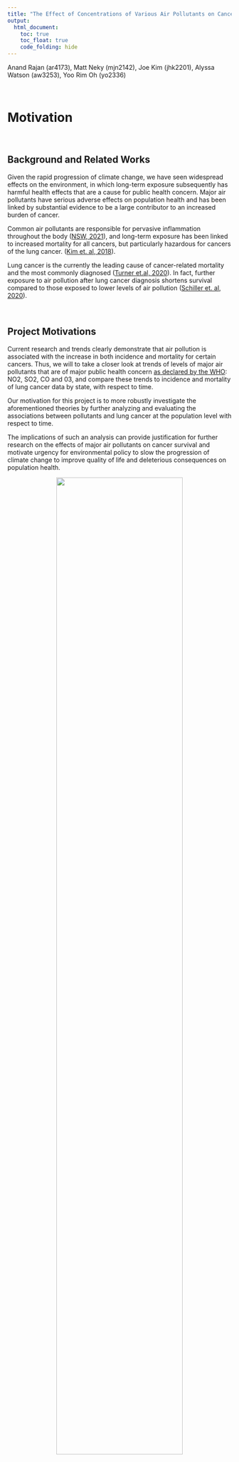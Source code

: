 ```yaml
---
title: "The Effect of Concentrations of Various Air Pollutants on Cancer Prevalence at the State Level over Time"
output: 
  html_document:
    toc: true
    toc_float: true
    code_folding: hide
---
```



Anand Rajan (ar4173), Matt Neky (mjn2142), Joe Kim (jhk2201), Alyssa Watson (aw3253), Yoo Rim Oh (yo2336)

&nbsp;

# Motivation

&nbsp;

## Background and Related Works


Given the rapid progression of climate change, we have seen widespread effects on the environment, in which long-term exposure subsequently has harmful health effects that are a cause for public health concern. Major air pollutants have serious adverse effects on population health and has been linked by substantial evidence to be a large contributor to an increased burden of cancer.

Common air pollutants are responsible for pervasive inflammation throughout the body ([NSW, 2021](https://www.health.nsw.gov.au/environment/air/Pages/outdoor-air-pollution.aspx)), and long-term exposure has been linked to increased mortality for all cancers, but particularly hazardous for cancers of the lung cancer. ([Kim et. al, 2018](https://www.ncbi.nlm.nih.gov/pmc/articles/PMC6266691/)).

Lung cancer is the currently the leading cause of cancer-related mortality and the most commonly diagnosed ([Turner et.al, 2020](https://acsjournals.onlinelibrary.wiley.com/doi/10.3322/caac.21632)). In fact, further exposure to air pollution after lung cancer diagnosis shortens survival compared to those exposed to lower levels of air pollution ([Schiller et. al, 2020](https://ascopubs.org/doi/10.1200/OP.20.00609)).

&nbsp;

## Project Motivations

Current research and trends clearly demonstrate that air pollution is associated with the increase in both incidence and mortality for certain cancers.  Thus, we will to take a closer look at trends of levels of major air pollutants that are of major public health concern [as declared by the WHO](https://www.who.int/health-topics/air-pollution#tab=tab_1): NO2, SO2, CO and 03, and compare these trends to incidence and mortality of lung cancer data by state, with respect to time. 

Our motivation for this project is to more robustly investigate the aforementioned theories by further analyzing and evaluating the associations between pollutants and lung cancer at the population level with respect to time.

The implications of such an analysis can provide justification for further research on the effects of major air pollutants on cancer survival and motivate urgency for environmental policy to slow the progression of climate change to improve quality of life and deleterious consequences on population health. 

<center>
<img src="pathways.png" style="width:75%">
</center>

<center>
Turner et.al (2020): Air Pollution-Related Cancer: Potential Pathways and Mechanisms. 
</center>

&nbsp;

# Research Questions 

Some initial questions we considered to explore data available:

- What is the relationship between incidence rate and mortality rate of different types of cancer?
- What has been the general trend of cancer incidence, cancer mortality, and pollution levels over time?
- What is the geographical spread of cancer incidence and pollution levels in US?
- Is there any evidence of association between cancer incidence (especially lung cancer) and air pollution?

&nbsp;

# Data 

&nbsp;

## Data Source

Our project consists of data from two main sources: 

Regarding cancer statistics, we retrieved data from [American Cancer Society Cancer Statistics Center](https://cancerstatisticscenter.cancer.org/#!/). Raw data sets were available for download in excel format. The three data sets give us information on aggregated mortality and incidence rates from 2013 to 2017, aggregated mortality and incidence rates of various cancers at the state level from 2013 to 2017, and trends of mortality related to various cancers over time from 1930 to 2018. According to the file and website, the data source is the North American Association of Central Cancer registries. 

### *Cancer Data Code:*

Average annual rate per 100,000, age adjusted to the 2000 US standard population.

Incidence/Death Rate Per Cancer Type:

- `Cancer Type` : Type of cancer
- `Both sexes combined` : Combined rate for both female and male
- `Female` : Rate for female only
- `Male` : Rate for male only

Incidence/Death Rate Per State:

- `State` : US States including `All U.S. combined` as an observation

- Following columns for each cancer types:

  - `Both sexes combined`
  - `Female`
  - `Male`



The second data set is air pollution data in the United States from 2000 to 2016. The data was gathered by the EPA and measures air pollutant concentrations(in ppb/ppm) for major pollutants at the city/county level. This is an extremely large data set with over 174,000 observations.
[Brief description of the pollution data set](https://data.world/data-society/us-air-pollution-data)

We focused our analyses on the mean values of 4 major pollutants:

- **Nitrogen Dioxide (NO2)** : measured in parts per billion
- **Sulfur Dioxide (SO2)** : measured in parts per billion
- **Carbon Monoxide (CO)** : measured in parts per million
- **Ozone (O3)** : measured in parts per million

### *Pollution Data Code:*

- `State Code `: The code allocated by US EPA to each state
- `County code` : The code of counties in a specific state allocated by US EPA
- `Site Num` : The site number in a specific county allocated by US EPA
- `Address`: Address of the monitoring site
- `State` : State of monitoring site
- `County` : County of monitoring site
- `City` : City of the monitoring site
- `Date Local` : Date of monitoring

- Following Columns Per Each Pollutant:

  - `Units` : The units measured for pollutant
  - `Mean` : The arithmetic mean of concentration of pollutant within a given day
  - `AQI` : The calculated air quality index of pollutant within a given day
  - `1st Max Value` : The maximum value obtained for pollutant concentration in a given day
  - `1st Max Hour` : The hour when the maximum pollutant concentration was recorded in a given day

&nbsp;

## Data Cleaning

The pollution data was available for download in a csv format which was uploaded to repo using git LFS due to its size. Then this data was cleaned to have year, state, and the mean values of the 4 pollutants as main variables. Furthermore, observations from `Country of Mexico` was excluded to match available state data from cancer mortality trend dataset. 

```r
library(tidyverse)
library(readxl)
knitr::opts_chunk$set(warning = FALSE, message = FALSE) 
```

```r
pollution = read_csv("data/uspollution_us_2000_2016.csv") %>% 
  janitor::clean_names() %>%
  select(state, date_local, no2_mean, o3_mean, 
         so2_mean, co_mean) %>%
  separate(date_local, into = c("year", "month", "day"), sep = "\\-") %>%
  select(-c("month", "day")) %>%
  group_by(year, state) %>%
  summarize(across(everything(), mean)) %>%
  mutate_if(is.numeric, ~round(., 3)) %>%
  filter(state != "Country Of Mexico") %>% 
  mutate(
    year = as.numeric(year)
  )
```


Additionally, to explore the relationship among different pollutant levels and cancer incidence, especially lung cancer, another version of pollution data aggregated to have mean pollutant levels from 2013 to 2017 collectively was prepared.

```r
pollution1 =
  pollution %>% 
  filter(
    year %in% (2013:2017)
  ) %>% 
  ungroup() %>% 
  select(state:co_mean) %>% 
  group_by(state) %>% 
  summarize(
    no2 = mean(no2_mean),
    o3 = mean(o3_mean),
    so2 = mean(so2_mean),
    co = mean(co_mean)
  ) %>%
  mutate_if(is.numeric, ~round(., 3))
```


All cancer related data from the Cancer Statistics Center were all available in excel format for download. In order to match the time period of the pollution data containing observations from 2000 to 2016, the mortality trend data was cleaned to have observations from 2000 to 2016 only as well. Moreover, our function `remove_note` allowed cleaning observation points with notes added to only have the numeric value.

```r
read_death_time =
  read_excel("data/DeathTrend.xlsx", 
             skip = 6) %>%
  janitor::clean_names()

x = c("colorectum_female", "colorectum_male", "liver_and_intrahepatic_bile_duct_female", "liver_and_intrahepatic_bile_duct_male", "lung_and_bronchus_female", "lung_and_bronchus_male", "ovary_female", "uterus_cervix_and_corpus_combined_female")

remove_note = function(column_name) {
  read_death_time = read_death_time %>% 
    separate(column_name, into = c(column_name, "note"), sep = "\\-") %>% 
    select(-note)}

for (i in x) {
  read_death_time = remove_note(i)} 

death_time =
  read_death_time %>%
  filter(year %in% 2000:2016) %>%
  select(-c("breast_male", "ovary_male", "prostate_female","uterus_cervix_and_corpus_combined_male")) %>%
  mutate_at(vars(-("year")), as.numeric) %>%
  mutate(year = as.factor(year))
  
```

Cancer incidence and mortality datasets per state and per cancer types were similarly cleaned to have only the numeric observation values. More specifically for data per cancer type, the incidence rates for the `Colon (excluding rectum)` and `Rectum` were excluded to match similarly formatted death rate per cancer type dataset. Also, observations for `Puerto Rico` were excluded from incidence and death rate per state dataset to match the state variable available in the pollution dataset. 

```r
inc_cancer =
  read_excel("data/IncRate.xlsx", sheet = "All US", 
             skip = 6) %>%
  janitor::clean_names() %>% 
  mutate(
    male = if_else(male == "n/a", "0", male),
    female = if_else(female == "n/a", "0", female)
  ) %>%
  separate(both_sexes_combined, into = c("both_sexes_combined", "note"), sep = "\\-") %>%
  select(-note) %>%
  mutate_at(vars(-("cancer_type")), as.numeric) %>%
  filter(cancer_type != "Colon (excluding rectum)",
         cancer_type != "Rectum")

inc_state =
  read_excel("data/IncRate.xlsx", sheet = "State", 
             skip = 6) %>%
  janitor::clean_names() %>% 
  separate(
    col = breast_both_sexes_combined,
    into = c("breast_total", "female_breast_only"),
    sep = "-"
  ) %>% 
  mutate(
    breast_male = if_else(breast_male == "n/a", "0", breast_male),
    cervix_male = if_else(cervix_male == "n/a", "0", cervix_male),
    colon_excluding_rectum_both_sexes_combined = if_else(colon_excluding_rectum_both_sexes_combined == "n/a", "0", colon_excluding_rectum_both_sexes_combined),
    colon_excluding_rectum_female = if_else(colon_excluding_rectum_female == "n/a", "0", colon_excluding_rectum_female),
    colon_excluding_rectum_male = if_else(colon_excluding_rectum_male == "n/a", "0", colon_excluding_rectum_male),
  ) %>%
  filter(state != "Puerto Rico") %>%
  select(-c("female_breast_only", starts_with("colon"), starts_with("rectum")))
```

These cleaned up datasets were further wrangled as needed for analysis.

&nbsp;

# Exploratory Analysis

To explore our initial research questions, we started with visual representations of each data and examining for any noticeable patterns. 

For visual plots, check out [Exploratory Analysis](exploratory-analysis.html)!

To understand the pollution-related factors that act upon cancer incidence and death, we obtained, cleaned, and analyzed pollution data that spanned from 2000-2016. To begin, we explored the pollution data set. This data contained concentrations from the known pollutants NO2, O3, SO2, and CO. In the first table under the "Exploring Pollution Data Set" section, you can see the average concentrations of each pollutant in question in the United States for each year over the 17-year span. Below that, we have included another data frame with basic statistics for each pollutant type across the entire 17-year span. The purpose of this data frame was to look at the center and spread for each pollutant. Moreover, to compare the distributions of the pollutants to each other, we created a series of boxplots. As you can see, NO2 has the highest average concentration of any of the pollutants in ppm, and also has a skewed-right shape. CO and O3 have much narrower distributions (in addition to much lower mean concentrations), making their shape harder to discern. SO2, however, appears to be approximately normally distributed. The next plot we created shows the US pollution concentration with respect to time. This plot reveals that while NO2 and SO2 have been decreasing in concentration in recent years, that CO and O3 have remained relatively stable. 
After analyzing the pollution data, we moved onto exploring the lung cancer data sets. From this portion we wanted to not only look at trends in lung cancer incidence and death rate, but plot these indicators against pollution concentration. For our initial exploration of lung cancer incidence, we created an interactive, heat map that showed the distribution of incidence across the United States from 2013-2017. From the map, we saw that southern and north Midwestern states tended to have higher incidence of cancer over this time, while western states tended to have lower incidence rates.From there, we went on to create a similar map with lung cancer mortality data. From the map, we saw a similar distribution across states as the incidence rate. Additionally, we plotted mortality rates over time. The first plot doing this shows the death trend in lung cancer over the same period of time as the previous plot of pollutants. As can be seen, mortality due to lung cancer, for both male and female, has sharply decreased from 2000-2016, which is similar to the trend we see in NO2 and SO2. The next series of plots compares the pollutant concentration to the lung cancer death rate, stratifying by gender. 6 of the 8 plots show a positive, linear relationship between the pollutant concentration and death rate. Specifically Carbon Monoxide, Sulfur Dioxide, and Nitrous Dioxide showed strong positive linear correlations to lung cancer death rate, among males. The 2 plots are the exception are both for O3, which shows a negative, linear relationship with death rate. 

The interactive dashboard of [Pollution By State](pollution_state.html) explores the distribution of the mean pollutant concentration for each of the 4 main pollutants of interest, NO2, SO2, O3, and CO, across US in 2013-2017. Some state data points are left empty as the raw data contained some missing values. 


&nbsp;

# Regression Analysis

To further understand the the relationship between lung cancer incidence and pollutant concentration, we conducted a regression analysis. We constructed a linear model that utilized aggregated pollutant concentration data for each state from 2000 to 2016 for each pollutant type (so2,co,o3, no2) as predictors and lung cancer incidence(per 100,000 persons) as the outcome variable. Through the model we wanted to see whether specific pollutants were significant predictors in explaining lung cancer incidence throughout states in the US. 

To achieve this we first merged the aggregated pollution data set with the lung cancer incidence data set by state. After the data set was created, we explored the relationship between Lung Cancer incidence and each pollutant type to see if there were an strong linear correlations. By utilizing a for loop, we created scatter plots that plotted pollutant concentration vs. lung cancer incidence. From analyzing the scatter plots, we concluded that none of the pollutants had a significant linear correlation with lung cancer incidence. This was the first troubling sign during model construction. Ideally, a linear model that has strong predictive accuracy will have continuous predictors that are strongly linearly associated with the outcome variable. Despite this, we continued on with the model analysis and included all the pollutants as predictors. After fitting the model, we ran basic model analysis. 

We found that only two of the beta coefficients (so2 and no2) had significant p-values. Moreover, the estimates for these predictors are interpretable. The estimate for no2 indicates that as notrogen dioxide pollutant concentration increases, the incidence of lung cancer decreases by 1.034 on average. Whereas the estimate for sulfur dioxide indicates that as sulfur dioxide pollutant concentration increases, the incidence of lung cancer increases by 4.561 on average. Though we interpreted the estimates, the overall prediction accuracy of the model is low. Further analysis shows that R^2 = 0.221. This indicates that 22.1% of the variation in lung cancer incidence is explained by the model. For a linear model, the r^2 value is quite low. A low r^2 value along with only two significant predictors indicates the model fit is quite poor overall. The one positive note for the fitted model is that the overall p-value of the model (p-value=0.041) is significant under the threshold of alpha-level = 0.05. Before we continued on to cross validation, we had to verify the model did not violate any assumptions. Thus we plotted predictions vs residuals. From the plot we found that there was no particular trend in the residuals, but rather random scatter. Thus the assumption of homoscedasiticity was held. 
  
To further analyze the model fit, we conducted a cross validation of the model vs comparison models that contain different subsets of the predictors. We created two comparison models. The first comparison model included o3 and so2 as predictors because those two predictors indicated weak positive linear relationships between concentration and incidence, based on both their individual scatter plots and the fitted model. The second comparison model included no2 and co as based on their scatter plots and the fitted model indicated weak negative linear relationships. Once the models were created, we did the cross-validation and generated a box plot that compares the RMSE values between each model. From the box plot, we see the original fitted model performed the best under cross validation as it had the lowest mean RMSE . However, overall the RMSE values for the models were quite high indicating model fit is quite poor. 

The final step in our model analysis was to stratify lung cancer incidence by gender to see if this improved the model fit. After running analysis for both models, we saw there were no significant improvements. Many of the coefficients in both models were insignificant, and there were no improvements in r^2 values. If we ran cross validations, I predict we would see similar high RMSE values like for the fitted model. 


&nbsp;

# Discussion

In light of our exploratory and regressed analysis, we attained the following insights:

The goal of this project was to investigate how air pollutants, a modern concern because of climate change, affects incidence and death rates of cancer. To do this, we obtained publicly available data sets that we cleaned and merged where necessary to be able to produce descriptive statistics, plots, and linear models regarding pollutants, cancer, and their relationship. Our exploratory analysis showed that NO2, CO, and SO2 all have positive, linear relationships between their concentration in the environment and cancer death rates. Seeing these relationships naturally plotted naturally leads into the building of linear models. However, our models did not show strong relationships between any of the pollutants and lung cancer incidence. This indicates that the models we built are not efficient at accounting for the error in lung cancer incidence, and is therefore a poor tool to use for predictability. The plot of residuals vs. predictions shows a random and approximately evenly distributed about zero, showing that homescedasticity has not been violated. The boxplots of RMSE vs. model show the fitted model has the lowest mean of the three, however, its mean of 10 is still not optimal, and the overall predictive accuracy of the fitted model can be concluded to be low. Finally, we stratified by gender and built new models. These models also had low R-squared values and cannot be viewed as strong tools for prediction of lung cancer incidence.

## Limitations and Challenges

When cleaning the data, it became apparent that some of the analyses we intended to do were not possible. For instance, not all of the data sets we obtained had time variables, so they could not easily be merged with the pollution data set (which had a range of data from 2000-2016) to create plots comparing either incidence or death, or creating linear models. Because of this limitation that emerged from lack of a time variable in all of our original data sets, we could not explore every possible model we were originally interested in. Additionally, many of the data sets had text notes accompanying the numeric entries saying that data collection practices were altered starting a certain year. Because of this, it is not entirely clear how reliable and consistent all of the data points are, since government collection practices of data do not appear to be standardized even within a single state. Another limitation is data that appears to have flaws, but cannot be verified. For instance, certain data sets we worked with had variables for a certain type of cancer separated out by male, female, and then the total. However, the total did not always equal the sum of the male and female columns, which raised questions about the reliability of the data sets.




